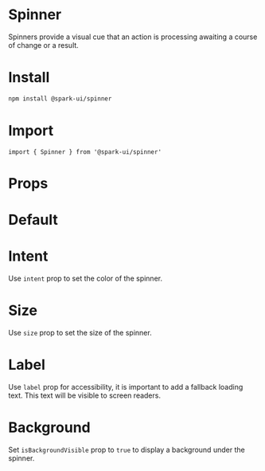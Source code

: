 
<Meta of={stories} />

# Spinner

Spinners provide a visual cue that an action is processing awaiting a course of change or a result.

# Install

```sh
npm install @spark-ui/spinner
```

# Import

```tsx
import { Spinner } from '@spark-ui/spinner'
```

# Props

<ArgTypes of={Spinner} />

# Default

<Canvas of={stories.Default} />

# Intent

Use `intent` prop to set the color of the spinner.

<Canvas of={stories.Intents} />

# Size

Use `size` prop to set the size of the spinner.

<Canvas of={stories.Sizes} />

# Label

Use `label` prop for accessibility, it is important to add a fallback loading text. This text will be visible to screen readers.

<Canvas of={stories.Label} />

# Background

Set `isBackgroundVisible` prop to `true` to display a background under the spinner.

<Canvas of={stories.Background} />

